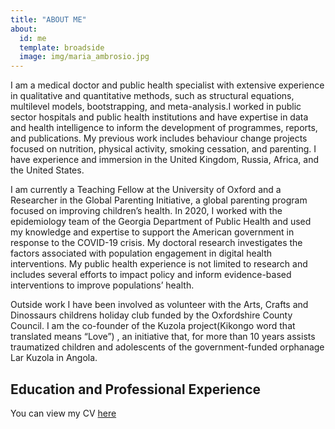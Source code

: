```yaml
---
title: "ABOUT ME"
about:
  id: me
  template: broadside
  image: img/maria_ambrosio.jpg
---
```


:::{#me}

I am a medical doctor and public health specialist with extensive experience in qualitative and quantitative methods, such as structural equations, multilevel models, bootstrapping, and meta-analysis.I worked in public sector hospitals and public health institutions and have expertise in data and health intelligence to inform the development of programmes, reports, and publications. My previous work includes behaviour change projects focused on nutrition, physical activity, smoking cessation, and parenting. I have experience and immersion in the United Kingdom, Russia, Africa, and the United States. 

I am currently a Teaching Fellow at the University of Oxford and a Researcher in the Global Parenting Initiative, a global parenting program focused on improving children's health. In 2020, I worked with the epidemiology team of the Georgia Department of Public Health and used my knowledge and expertise to support the American government in response to the COVID-19 crisis. My doctoral research investigates the factors associated with population engagement in digital health interventions. My public health experience is not limited to research and includes several efforts to impact policy and inform evidence-based interventions to improve populations' health. 

Outside work I have been involved as volunteer with the Arts, Crafts and Dinossaurs childrens holiday club funded by the Oxfordshire County Council. I am the co-founder of the Kuzola project(Kikongo word that translated means “Love”) , an initiative that, for more than 10 years assists traumatized children and adolescents of the government-funded orphanage Lar Kuzola in Angola.

## Education and Professional Experience

You can view my CV [here](Ambrosio_CV16102024.pdf)

:::


